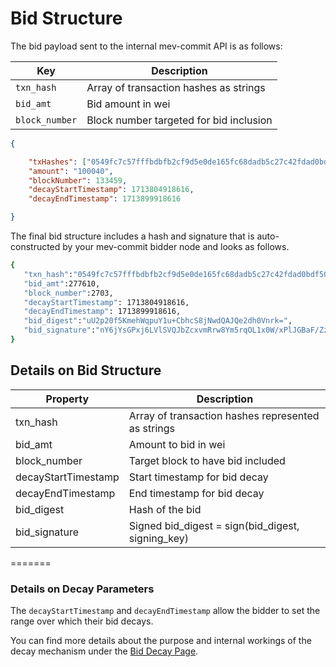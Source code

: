 # Bid Structure

The bid payload sent to the internal mev-commit API is as follows:

| Key           | Description                                           |
|---------------|-------------------------------------------------------|
| `txn_hash`      | Array of transaction hashes as strings |
| `bid_amt`       | Bid amount in wei |
| `block_number`  | Block number targeted for bid inclusion |


```json Example bid
{

    "txHashes": ["0549fc7c57fffbdbfb2cf9d5e0de165fc68dadb5c27c42fdad0bdf506f4eacae", "0549fc7c57fffbdbfb2cf9d5e0de165fc68dadb5c27c42fdad0bdf506f4eacaf","0549fc7c57fffbdbfb2cf9d5e0de165fc68dadb5c27c42fdad0bdf506f4effff"],
    "amount": "100040",
    "blockNumber": 133459,
    "decayStartTimestamp": 1713804918616,
    "decayEndTimestamp": 1713899918616

}
```

The final bid structure includes a hash and signature that is auto-constructed by your mev-commit bidder node and looks as follows.

```bash
{
   "txn_hash":"0549fc7c57fffbdbfb2cf9d5e0de165fc68dadb5c27c42fdad0bdf506f4eacae,0549fc7c57fffbdbfb2cf9d5e0de165fc68dadb5c27c42fdad0bdf506f4eacaf,0549fc7c57fffbdbfb2cf9d5e0de165fc68dadb5c27c42fdad0bdf506f4effff",
   "bid_amt":277610,
   "block_number":2703,
   "decayStartTimestamp": 1713804918616,
   "decayEndTimestamp": 1713899918616,
   "bid_digest":"uU2p20f5KmehWqpuY1u+CbhcS8jNwdQAJQe2dh0Vnrk=",
   "bid_signature":"nY6jYsGPxj6LVlSVQJbZcxvmRrw8Ym5rqOL1x0W/xPlJGBaF/ZzzjkxiioY/MDiRGvlflSWeoT0fh3aIJiJxAhw="
}
```


## Details on Bid Structure



| Property | Description                           |
| -------- | ------------------------------------- |
| txn_hash | Array of transaction hashes represented as strings |
| bid_amt  | Amount to bid in wei                  |
| block_number | Target block to have bid included |
| decayStartTimestamp | Start timestamp for bid decay |
| decayEndTimestamp | End timestamp for bid decay |
| bid_digest | Hash of the bid  |
| bid_signature | Signed bid_digest = sign(bid_digest, signing_key) |

=======
### Details on Decay Parameters  

The `decayStartTimestamp` and `decayEndTimestamp` allow the bidder to set the range over which their bid decays. 
 
You can find more details about the purpose and internal workings of the decay mechanism under the [Bid Decay Page](/concepts/bid-decay-mechanism).

